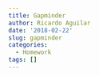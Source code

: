 ```yaml
---
title: Gapminder
author: Ricardo Aguilar
date: '2018-02-22'
slug: gapminder
categories:
  - Homework
tags: []
---
```


